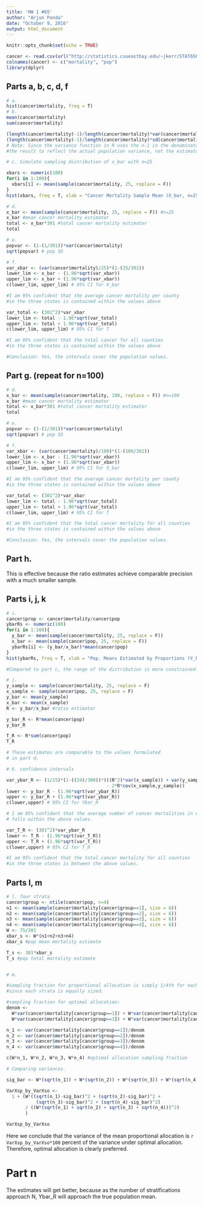 ```yaml
---
title: 'HW 1 #65'
author: "Arjun Panda"
date: "October 9, 2016"
output: html_document
---
```


```r
knitr::opts_chunk$set(echo = TRUE)
```


```r
cancer <- read.csv(url("http://statistics.csueastbay.edu/~jkerr/STAT65012/cancer.txt"), header=FALSE, col.names=c("x1","x2"))
colnames(cancer) <- c("mortality", "pop")
library(dplyr)

```
## Parts a, b, c, d, f

```r
# a.
hist(cancer$mortality, freq = T)
# b. 
mean(cancer$mortality)
sum(cancer$mortality)

(length(cancer$mortality)-1)/length(cancer$mortality)*var(cancer$mortality) #population var
(length(cancer$mortality)-1)/length(cancer$mortality)*sd(cancer$mortality) #pop SD
# Note: Since the variance function in R uses the n-1 in the denominator, I modify 
#the result to reflect the actual population variance, not the estimator.

# c. Simulate sampling distribution of x_bar with n=25

xbars <- numeric(100)
for(i in 1:100){
  xbars[i] <- mean(sample(cancer$mortality, 25, replace = F))
}
hist(xbars, freq = T, xlab = "Cancer Mortality Sample Mean (X_bar, n=25)")

# d. 
x_bar <- mean(sample(cancer$mortality, 25, replace = F)) #n=25
x_bar #mean cancer mortality estimator
total <- x_bar*301 #total cancer mortality estimator
total

# e. 
popvar <- (1-(1/301))*var(cancer$mortality)
sqrt(popvar) # pop SD

# f. 
var_xbar <- (var(cancer$mortality)/25)*(1-(25/301))
lower_lim <- x_bar - (1.96*sqrt(var_xbar))
upper_lim <- x_bar + (1.96*sqrt(var_xbar))
c(lower_lim, upper_lim) # 95% CI for X_bar

#I am 95% confident that the average cancer mortality per county 
#in the three states is contained within the values above

var_total <- (301^2)*var_xbar
lower_lim <- total - 1.96*sqrt(var_total)
upper_lim <- total + 1.96*sqrt(var_total)
c(lower_lim, upper_lim) # 95% CI for T

#I am 95% confident that the total cancer for all counties 
#in the three states is contained within the values above

#Conclusion: Yes, the intervals cover the population values.

```
## Part g. (repeat for n=100)
```r

# d. 
x_bar <- mean(sample(cancer$mortality, 100, replace = F)) #n=100
x_bar #mean cancer mortality estimator
total <- x_bar*301 #total cancer mortality estimator
total

# e. 
popvar <- (1-(1/301))*var(cancer$mortality)
sqrt(popvar) # pop SD

# f. 
var_xbar <- (var(cancer$mortality)/100)*(1-(100/301))
lower_lim <- x_bar - (1.96*sqrt(var_xbar))
upper_lim <- x_bar + (1.96*sqrt(var_xbar))
c(lower_lim, upper_lim) # 95% CI for X_bar

#I am 95% confident that the average cancer mortality per county 
#in the three states is contained within the values above

var_total <- (301^2)*var_xbar
lower_lim <- total - 1.96*sqrt(var_total)
upper_lim <- total + 1.96*sqrt(var_total)
c(lower_lim, upper_lim) # 95% CI for T

#I am 95% confident that the total cancer mortality for all counties 
#in the three states is contained within the values above

#Conclusion: Yes, the intervals cover the population values.
```

## Part h.

This is effective because the ratio estimates achieve comparable precision with a much smaller sample.

## Parts i, j, k 

```r

# i.
cancer$prop <- cancer$mortality/cancer$pop
ybarRs <- numeric(100)
for(i in 1:100){
  y_bar <- mean(sample(cancer$mortality, 25, replace = F))
  x_bar <- mean(sample(cancer$pop, 25, replace = F))
  ybarRs[i] <- (y_bar/x_bar)*mean(cancer$pop)
}
hist(ybarRs, freq = T, xlab = "Pop. Means Estimated by Proportions (Y_bar_R, n=25)")

#Compared to part c, the range of the distribution is more constrained.  

# j.
y_sample <- sample(cancer$mortality, 25, replace = F)
x_sample <- sample(cancer$pop, 25, replace = F)
y_bar <- mean(y_sample)
x_bar <- mean(x_sample)
R <- y_bar/x_bar #ratio estimator

y_bar_R <- R*mean(cancer$pop)
y_bar_R

T_R <- R*sum(cancer$pop)
T_R

# These estimates are comparable to the values formulated
# in part d. 

# k. confidence intervals

var_ybar_R <- (1/25)*(1-((24)/300))*(((R^2)*var(x_sample)) + var(y_sample) 
                                     - 2*R*cov(x_sample,y_sample))
lower <- y_bar_R - (1.96*sqrt(var_ybar_R))
upper <- y_bar_R + (1.96*sqrt(var_ybar_R))
c(lower,upper) # 95% CI for Ybar_R

# I am 95% confident that the average number of cancer mortalities in each county
# falls within the above values. 

var_T_R <- (301^2)*var_ybar_R
lower <- T_R - (1.96*sqrt(var_T_R))
upper <- T_R + (1.96*sqrt(var_T_R))
c(lower,upper) # 95% CI for T_R

#I am 95% confident that the total cancer mortality for all counties 
#in the three states is between the above values.

```

## Parts l, m

```r
# l. four strata
cancer$group <- ntile(cancer$pop, n=4)
n1 <- mean(sample(cancer$mortality[cancer$group==1], size = 6))
n2 <- mean(sample(cancer$mortality[cancer$group==2], size = 6))
n3 <- mean(sample(cancer$mortality[cancer$group==3], size = 6))
n4 <- mean(sample(cancer$mortality[cancer$group==4], size = 6))
W <- 75/301 
xbar_s <- W*(n1+n2+n3+n4)
xbar_s #pop mean mortality estimate

T_s <- 301*xbar_s
T_s #pop total mortality estimate


# m. 

#sampling fraction for proportional allocation is simply 1/4th for each strata,
#since each strata is equally sized. 

#sampling fraction for optimal allocation:
denom <- 
  W*var(cancer$mortality[cancer$group==1]) + W*var(cancer$mortality[cancer$group==2]) +
  W*var(cancer$mortality[cancer$group==3]) + W*var(cancer$mortality[cancer$group==4])

n_1 <- var(cancer$mortality[cancer$group==1])/denom
n_2 <- var(cancer$mortality[cancer$group==2])/denom
n_3 <- var(cancer$mortality[cancer$group==3])/denom
n_4 <- var(cancer$mortality[cancer$group==4])/denom

c(W*n_1, W*n_2, W*n_3, W*n_4) #optimal allocation sampling fraction

# Comparing variances.

sig_bar <- W*(sqrt(n_1)) + W*(sqrt(n_2)) + W*(sqrt(n_3)) + W*(sqrt(n_4))

VarXsp_by_VarXso <- 
  1 + (W*((sqrt(n_1)-sig_bar)^2 + (sqrt(n_2)-sig_bar)^2 +
           (sqrt(n_3)-sig_bar)^2 + (sqrt(n_4)-sig_bar)^2)
       / ((W*(sqrt(n_1) + sqrt(n_2) + sqrt(n_3) + sqrt(n_4)))^2)
       )

VarXsp_by_VarXso

```

Here we conclude that the variance of the mean proportional allocation is `r VarXsp_by_VarXso*100` percent of the variance under optimal allocation. Therefore, optimal allocation is clearly preferred. 

# Part n

The estimates will get better, because as the number of stratifications approach N, Ybar_R will approach the true population mean. 




